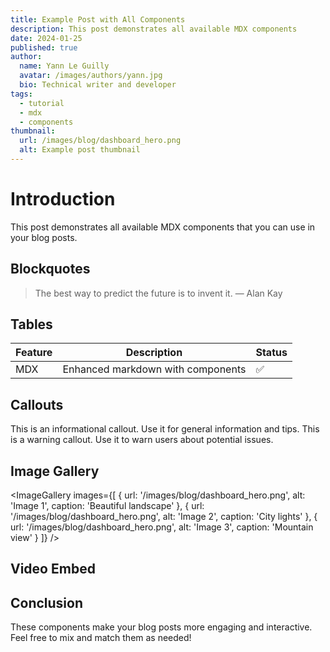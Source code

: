 ```yaml
---
title: Example Post with All Components
description: This post demonstrates all available MDX components
date: 2024-01-25
published: true
author:
  name: Yann Le Guilly
  avatar: /images/authors/yann.jpg
  bio: Technical writer and developer
tags:
  - tutorial
  - mdx
  - components
thumbnail:
  url: /images/blog/dashboard_hero.png
  alt: Example post thumbnail
---
```


<script>
	'$lib/components/mdx/Blockquote.svelte'; import Table from '$lib/components/mdx/Table.svelte';
	'$lib/components/mdx/VideoEmbed.svelte'; import Callout from '$lib/components/mdx/Callout.svelte';
</script>

# Introduction

This post demonstrates all available MDX components that you can use in your blog posts.

## Blockquotes

<Blockquote>The best way to predict the future is to invent it. — Alan Kay</Blockquote>

## Tables

<Table>
	<thead>
		<tr>
			<th>Feature</th>
			<th>Description</th>
			<th>Status</th>
		</tr>
	</thead>
	<tbody>
		<tr>
			<td>MDX</td>
			<td>Enhanced markdown with components</td>
			<td>✅</td>
		</tr>
	</tbody>
</Table>

## Callouts

<Callout type="info" title="Information">
	This is an informational callout. Use it for general information and tips.
</Callout>

<Callout type="warning" title="Warning">
	This is a warning callout. Use it to warn users about potential issues.
</Callout>

## Image Gallery

<ImageGallery
	images={[
		{
			url: '/images/blog/dashboard_hero.png',
			alt: 'Image 1',
			caption: 'Beautiful landscape'
		},
		{
			url: '/images/blog/dashboard_hero.png',
			alt: 'Image 2',
			caption: 'City lights'
		},
		{
			url: '/images/blog/dashboard_hero.png',
			alt: 'Image 3',
			caption: 'Mountain view'
		}
	]}
/>

## Video Embed

<VideoEmbed url="https://www.youtube.com/watch?v=L8t82OQXefM" title="Example Video" />

## Conclusion

These components make your blog posts more engaging and interactive. Feel free to mix and match them as needed!
